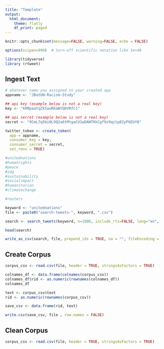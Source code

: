 ```yaml
---
title: "Template"
output: 
  html_document:
    theme: flatly
    df_print: paged
---
```


```r
knitr::opts_chunk$set(message=FALSE, warning=FALSE, echo = FALSE)

options(scipen=999)  # turn-off scientific notation like 1e+48

library(tidyverse)
library (rtweet)

```

## Ingest Text


```r

# whatever name you assigned to your created app
appname <- "JBatUN-Racism-Study"

## api key (example below is not a real key)
key <- "kRMpaaYqZk5aoRKaWYQDVRfC1"

## api secret (example below is not a real key)
secret <- "9CmL7q5bi0L9Q2a6tMtgaCU1wDANTKkCgf9z9qitp82yPGEUY8"

twitter_token <- create_token(
  app = appname,
  consumer_key = key,
  consumer_secret = secret,
  set_renv = TRUE)


```


```r

#unitednations 
#humanrights 
#peace 
#sdg 
#sustainability
#socialimpact
#humanitarian 
#climatechange

#reuters

keyword <- "unitednations"
file <- paste0("search-tweets-", keyword, ".csv")

search <- search_tweets(keyword, n=1000, include_rts=FALSE, lang="en", retryonratelimit = TRUE)

head(search)

write_as_csv(search, file, prepend_ids = TRUE, na = "", fileEncoding = "UTF-8")


```



## Create Corpus


```r

corpus_csv <- read.csv(file, header = TRUE, stringsAsFactors = TRUE)

colnames_df <- data.frame(colnames(corpus_csv))
colnames_df$rid <- as.numeric(rownames(colnames_df))
colnames_df

text <- corpus_csv$text
rid <- as.numeric(rownames(corpus_csv))

save_csv <- data.frame(rid, text)

write.csv(save_csv, file , row.names = FALSE)

```


## Clean Corpus

```r

corpus_csv <- read.csv(file, header = TRUE, stringsAsFactors = TRUE)

```

